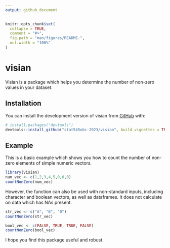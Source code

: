 ```yaml
---
output: github_document
---
```


<!-- README.md is generated from README.Rmd. Please edit that file -->

```r
knitr::opts_chunk$set(
  collapse = TRUE,
  comment = "#>",
  fig.path = "man/figures/README-",
  out.width = "100%"
)
```

# visian

<!-- badges: start -->
<!-- badges: end -->

Visian is a package which helps you determine the number of non-zero values in your dataset.

## Installation

You can install the development version of visian from [GitHub](https://github.com/) with:

``` r
# install.packages("devtools")
devtools::install_github("stat545ubc-2023/visian", build_vignettes = TRUE)

```

## Example

This is a basic example which shows you how to count the number of non-zero elements of simple numeric vectors.

```r
library(visian)
num_vec <- c(1,2,3,4,5,0,0,0)
countNonZero(num_vec)
```

However, the function can also be used with non-standard inputs, including character and boolean vectors, as well as dataframes. It does not calculate on data which has NAs present.

```r
str_vec <- c("A", "B", "0")
countNonZero(str_vec)

bool_vec <- c(FALSE, TRUE, TRUE, FALSE)
countNonZero(bool_vec)
```



I hope you find this package useful and robust.
